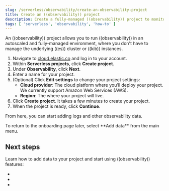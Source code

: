 ```yaml
---
slug: /serverless/observability/create-an-observability-project
title: Create an ((observability)) project
description: Create a fully-managed ((observability)) project to monitor the health of your applications.
tags: [ 'serverless', 'observability', 'how-to' ]
---
```



<Roles role="Admin" goal="create projects" />

<p><DocBadge template="technical preview" /></p>

An ((observability)) project allows you to run ((observability)) in an autoscaled and fully-managed environment,
where you don't have to manage the underlying ((es)) cluster or ((kib)) instances.

1. Navigate to [cloud.elastic.co](https://cloud.elastic.co/) and log in to your account.
1. Within **Serverless projects**, click **Create project**.
1. Under **Observability**, click **Next**.
1. Enter a name for your project.
1. (Optional) Click **Edit settings** to change your project settings:
    * **Cloud provider**: The cloud platform where you’ll deploy your project. We currently support Amazon Web Services (AWS).
    * **Region**: The <DocLink slug="/serverless/regions" text="region"/> where your project will live.
1. Click **Create project**. It takes a few minutes to create your project.
1. When the project is ready, click **Continue**.

From here, you can start adding logs and other observability data.

<DocCallOut title="Tip">
    To return to the onboarding page later, select **Add data** from the main menu.
</DocCallOut>

## Next steps

Learn how to add data to your project and start using ((observability)) features:

* <DocLink slug="/serverless/observability/get-started-with-logs"/>
* <DocLink slug="/serverless/observability/apm-get-started"/>
* <DocLink slug="/serverless/observability/get-started-with-metrics"/>
